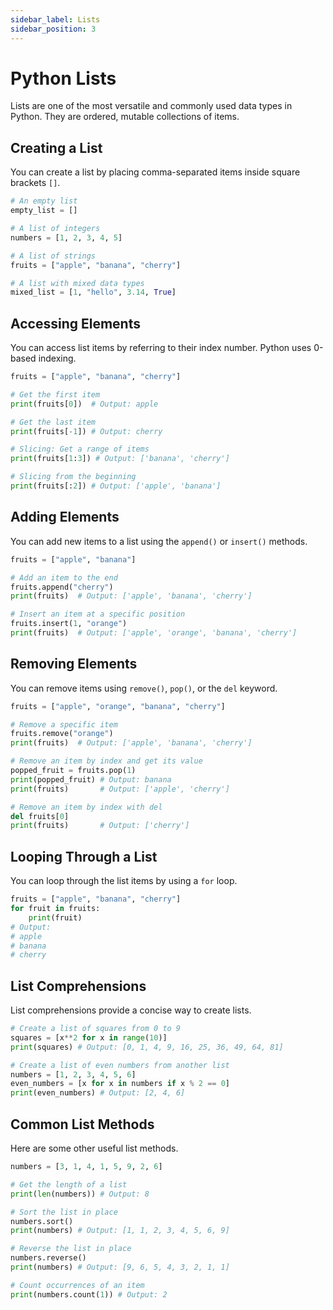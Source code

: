 ```yaml
---
sidebar_label: Lists
sidebar_position: 3
---
```


# Python Lists

Lists are one of the most versatile and commonly used data types in Python. They are ordered, mutable collections of items.

## Creating a List

You can create a list by placing comma-separated items inside square brackets `[]`.

```python
# An empty list
empty_list = []

# A list of integers
numbers = [1, 2, 3, 4, 5]

# A list of strings
fruits = ["apple", "banana", "cherry"]

# A list with mixed data types
mixed_list = [1, "hello", 3.14, True]
```

## Accessing Elements

You can access list items by referring to their index number. Python uses 0-based indexing.

```python
fruits = ["apple", "banana", "cherry"]

# Get the first item
print(fruits[0])  # Output: apple

# Get the last item
print(fruits[-1]) # Output: cherry

# Slicing: Get a range of items
print(fruits[1:3]) # Output: ['banana', 'cherry']

# Slicing from the beginning
print(fruits[:2]) # Output: ['apple', 'banana']
```

## Adding Elements

You can add new items to a list using the `append()` or `insert()` methods.

```python
fruits = ["apple", "banana"]

# Add an item to the end
fruits.append("cherry")
print(fruits)  # Output: ['apple', 'banana', 'cherry']

# Insert an item at a specific position
fruits.insert(1, "orange")
print(fruits)  # Output: ['apple', 'orange', 'banana', 'cherry']
```

## Removing Elements

You can remove items using `remove()`, `pop()`, or the `del` keyword.

```python
fruits = ["apple", "orange", "banana", "cherry"]

# Remove a specific item
fruits.remove("orange")
print(fruits)  # Output: ['apple', 'banana', 'cherry']

# Remove an item by index and get its value
popped_fruit = fruits.pop(1)
print(popped_fruit) # Output: banana
print(fruits)       # Output: ['apple', 'cherry']

# Remove an item by index with del
del fruits[0]
print(fruits)       # Output: ['cherry']
```

## Looping Through a List

You can loop through the list items by using a `for` loop.

```python
fruits = ["apple", "banana", "cherry"]
for fruit in fruits:
    print(fruit)
# Output:
# apple
# banana
# cherry
```

## List Comprehensions

List comprehensions provide a concise way to create lists.

```python
# Create a list of squares from 0 to 9
squares = [x**2 for x in range(10)]
print(squares) # Output: [0, 1, 4, 9, 16, 25, 36, 49, 64, 81]

# Create a list of even numbers from another list
numbers = [1, 2, 3, 4, 5, 6]
even_numbers = [x for x in numbers if x % 2 == 0]
print(even_numbers) # Output: [2, 4, 6]
```

## Common List Methods

Here are some other useful list methods.

```python
numbers = [3, 1, 4, 1, 5, 9, 2, 6]

# Get the length of a list
print(len(numbers)) # Output: 8

# Sort the list in place
numbers.sort()
print(numbers) # Output: [1, 1, 2, 3, 4, 5, 6, 9]

# Reverse the list in place
numbers.reverse()
print(numbers) # Output: [9, 6, 5, 4, 3, 2, 1, 1]

# Count occurrences of an item
print(numbers.count(1)) # Output: 2
```